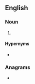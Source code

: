 ==English==

===Noun===
{{en-noun}}

# {{standard spelling of|en|draft horse|from=British spelling}}

==== Hypernyms ====
* {{l|en|draught animal}}

===Anagrams===
* {{anagrams|en|a=adeghhorrstu|read-throughs|readthroughs}}